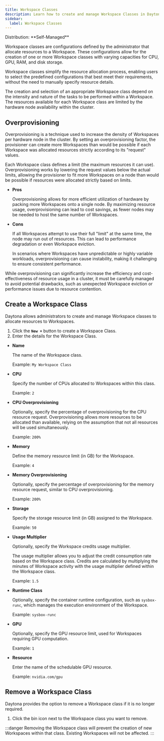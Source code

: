 ```yaml
---
title: Workspace Classes
description: Learn how to create and manage Workspace Classes in Daytona.
sidebar:
  label: Workspace Classes
---
```



<Label>
  Distribution: **Self-Managed**
</Label>

Workspace classes are configurations defined by the administrator that allocate resources to a Workspace. These configurations allow for the creation of one or more Workspace classes with varying capacities for CPU, GPU, RAM, and disk storage.

Workspace classes simplify the resource allocation process, enabling users to select the predefined configurations that best meet their requirements, without the need to manually specify resource details.

The creation and selection of an appropriate Workspace class depend on the intensity and nature of the tasks to be performed within a Workspace. The resources available for each Workspace class are limited by the hardware node availability within the cluster.

## Overprovisioning

Overprovisioning is a technique used to increase the density of Workspaces per hardware node in the cluster. By setting an overprovisioning factor, the provisioner can create more Workspaces than would be possible if each Workspace was allocated resources strictly according to its "request" values.

Each Workspace class defines a limit (the maximum resources it can use). Overprovisioning works by lowering the request values below the actual limits, allowing the provisioner to fit more Workspaces on a node than would be possible if resources were allocated strictly based on limits.

- **Pros**

  Overprovisioning allows for more efficient utilization of hardware by packing more Workspaces onto a single node. By maximizing resource usage, overprovisioning can lead to cost savings, as fewer nodes may be needed to host the same number of Workspaces.

- **Cons**

  If all Workspaces attempt to use their full "limit" at the same time, the node may run out of resources. This can lead to performance degradation or even Workspace eviction.

  In scenarios where Workspaces have unpredictable or highly variable workloads, overprovisioning can cause instability, making it challenging to ensure consistent performance.

While overprovisioning can significantly increase the efficiency and cost-effectiveness of resource usage in a cluster, it must be carefully managed to avoid potential drawbacks, such as unexpected Workspace eviction or performance issues due to resource contention.

## Create a Workspace Class

Daytona allows administrators to create and manage Workspace classes to allocate resources to Workspaces.

1. Click the **`New +`** button to create a Workspace Class.
2. Enter the details for the Workspace Class.

- **Name**

    The name of the Workspace class.

    Example: `My Workspace Class`

- **CPU**

    Specify the number of CPUs allocated to Workspaces within this class.

    Example: `2`

- **CPU Overprovisioning**

    Optionally, specify the percentage of overprovisioning for the CPU resource request. Overprovisioning allows more resources to be allocated than available, relying on the assumption that not all resources will be used simultaneously.

    Example: `200%`

- **Memory**

    Define the memory resource limit (in GB) for the Workspace.

    Example: `4`

- **Memory Overprovisioning**

    Optionally, specify the percentage of overprovisioning for the memory resource request, similar to CPU overprovisioning.

    Example: `200%`

- **Storage**

    Specify the storage resource limit (in GB) assigned to the Workspace.

    Example: `50`

- **Usage Multiplier**

    Optionally, specify the Workspace credits usage multiplier.
    
    The usage multiplier allows you to adjust the credit consumption rate based on the Workspace class. Credits are calculated by multiplying the minutes of Workspace activity with the usage multiplier defined within the Workspace class.

    Example: `1.5`

- **Runtime Class**

    Optionally, specify the container runtime configuration, such as `sysbox-runc`, which manages the execution environment of the Workspace.
  
    Example: `sysbox-runc`

- **GPU**

    Optionally, specify the GPU resource limit, used for Workspaces requiring GPU computation.

    Example: `1`

- **Resource**

    Enter the name of the schedulable GPU resource.

    Example: `nvidia.com/gpu`

## Remove a Workspace Class

Daytona provides the option to remove a Workspace class if it is no longer required.

1. Click the bin icon next to the Workspace class you want to remove.

:::danger
Removing the Workspace class will prevent the creation of new Workspaces within that class. Existing Workspaces will not be affected.
:::
